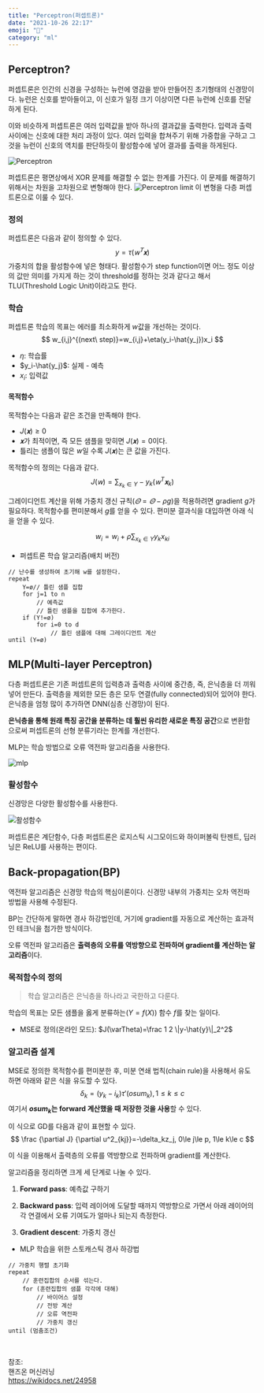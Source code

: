```yaml
---
title: "Perceptron(퍼셉트론)"
date: "2021-10-26 22:17"
emoji: "🧠"
category: "ml"
---
```

## Perceptron?
퍼셉트론은 인간의 신경을 구성하는 뉴런에 영감을 받아 만들어진 초기형태의 신경망이다. 뉴런은 신호를 받아들이고, 이 신호가 일정 크기 이상이면 다른 뉴런에 신호를 전달하게 된다.

이와 비슷하게 퍼셉트론은 여러 입력값을 받아 하나의 결과값을 출력한다. 입력과 출력 사이에는 신호에 대한 처리 과정이 있다. 여러 입력을 합쳐주기 위해 가중합을 구하고 그것을 뉴런이 신호의 역치를 판단하듯이 활성함수에 넣어 결과를 출력을 하게된다.

![Perceptron](https://blog.kakaocdn.net/dn/biE5T3/btqB3qPkNmb/ZfUn6Xo2Np6kJutwdKQO6k/img.png)

퍼셉트론은 평면상에서 XOR 문제를 해결할 수 없는 한계를 가진다. 이 문제를 해결하기 위해서는 차원을 고차원으로 변형해야 한다.
![Perceptron limit](https://wikidocs.net/images/page/24958/xorgraphandxorgate.PNG)
이 변형을 다층 퍼셉트론으로 이룰 수 있다.

### 정의
퍼셉트론은 다음과 같이 정의할 수 있다.
$$
y=\tau(𝗐^𝖳𝐱)
$$
가중치의 합을 활성함수에 넣은 형태다. 활성함수가 step function이면 어느 정도 이상의 값만 의미를 가지게 하는 것이 threshold를 정하는 것과 같다고 해서 TLU(Threshold Logic Unit)이라고도 한다.

### 학습
퍼셉트론 학습의 목표는 에러를 최소화하게 $w$값을 개선하는 것이다.
$$
w_{i,j}^{(next\ step)}=w_{i,j}+\eta(y_i-\hat{y_j})x_i
$$
- $\eta$: 학습률
- $y_i-\hat{y_j}$: 실제 - 예측
- $x_i$: 입력값

#### 목적함수
목적함수는 다음과 같은 조건을 만족해야 한다.
- $J(𝐱)\ge 0$
- $𝐱$가 최적이면, 즉 모든 샘플을 맞히면 $J(𝐱)=0$이다.
- 틀리는 샘플이 많은 $w$일 수록 $J(𝐱)$는 큰 값을 가진다.

목적함수의 정의는 다음과 같다.
$$
J(𝗐)=\sum_{x_k\in Y}-y_k(𝗐^T𝐱_k)
$$

그레이디언트 계산을 위해 가중치 갱신 규칙($\varTheta=\varTheta-\rho g$)을 적용하려면 gradient $g$가 필요하다.
목적함수를 편미분해서 $g$를 얻을 수 있다. 편미분 결과식을 대입하면 아래 식을 얻을 수 있다.

$$
w_i=w_i+\rho\sum_{x_k\in Y}y_kx_{ki}
$$

- 퍼셉트론 학습 알고리즘(배치 버전)
```clike
// 난수를 생성하여 초기해 w를 설정한다.
repeat
    Y=ø// 틀린 샘플 집합
    for j=1 to n
        // 예측값
        // 틀린 샘플을 집합에 추가한다.
    if (Y!=ø)
        for i=0 to d
            // 틀린 샘플에 대해 그레이디언트 계산
until (Y=ø)
```

## MLP(Multi-layer Perceptron)
다층 퍼셉트론은 기존 퍼셉트론의 입력층과 출력층 사이에 중간층, 즉, 은닉층을 더 끼워넣어 만든다. 출력층을 제외한 모든 층은 모두 연결(fully connected)되어 있어야 한다. 은닉층을 엄청 많이 추가하면 DNN(심층 신경망)이 된다.

**은닉층을 통해 원래 특징 공간을 분류하는 데 훨씬 유리한 새로운 특징 공간**으로 변환함으로써 퍼셉트론의 선형 분류기라는 한계를 개선한다.

MLP는 학습 방법으로 오류 역전파 알고리즘을 사용한다.

![mlp](https://wikidocs.net/images/page/24958/%EC%9E%85%EC%9D%80%EC%B8%B5.PNG)

### 활성함수
신경망은 다양한 활성함수를 사용한다.

![활성함수](https://user-images.githubusercontent.com/33976823/138913360-a50989c6-6c1c-4247-ab25-e119e116faf7.png)

퍼셉트론은 계단함수, 다층 퍼셉트론은 로지스틱 시그모이드와 하이퍼볼릭 탄젠트, 딥러닝은 ReLU를 사용하는 편이다.

## Back-propagation(BP)
역전파 알고리즘은 신경망 학습의 핵심이론이다. 신경망 내부의 가중치는 오차 역전파 방법을 사용해 수정된다.

BP는 간단하게 말하면 경사 하강법인데, 거기에 gradient를 자동으로 계산하는 효과적인 테크닉을 첨가한 방식이다.

오류 역전파 알고리즘은 **출력층의 오류를 역방향으로 전파하며 gradient를 계산하는 알고리즘**이다.

### 목적함수의 정의
> 학습 알고리즘은 은닉층을 하나라고 국한하고 다룬다.

학습의 목표는 모든 샘플을 옳게 분류하는($Y=f(X)$) 함수 $f$를 찾는 일이다.

- MSE로 정의(온라인 모드): $J(\varTheta)=\frac 1 2 \|y-\hat{y}\|_2^2$

### 알고리즘 설계
MSE로 정의한 목적함수를 편미분한 후, 미분 연쇄 법칙(chain rule)을 사용해서 유도하면 아래와 같은 식을 유도할 수 있다.
$$
\delta_k=(y_k-i_k)\tau'(osum_k), 1\le k\le c
$$
여기서 **$osum_k$는 forward 계산했을 때 저장한 것을 사용**할 수 있다.

이 식으로 GD를 다음과 같이 표현할 수 있다.
$$
\frac {\partial J} {\partial u^2_{kj}}=-\delta_kz_j, 0\le j\le p, 1\le k\le c
$$

이 식을 이용해서 출력층의 오류를 역방향으로 전파하며 gradient를 계산한다.

알고리즘을 정리하면 크게 세 단계로 나눌 수 있다.
1. **Forward pass**: 예측값 구하기

2. **Backward pass**: 입력 레이어에 도달할 때까지 역방향으로 가면서 아래 레이어의 각 연결에서 오류 기여도가 얼마나 되는지 측정한다.

3. **Gradient descent**: 가중치 갱신

- MLP 학습을 위한 스토캐스틱 경사 하강법
```clike
// 가중치 행렬 초기화
repeat
    // 훈련집합의 순서를 섞는다.
    for (훈련집합의 샘플 각각에 대해)
        // 바이어스 설정
        // 전방 계산
        // 오류 역전파
        // 가중치 갱신
until (멈춤조건)
```

<br/>

참조:  
핸즈온 머신러닝  
<https://wikidocs.net/24958>